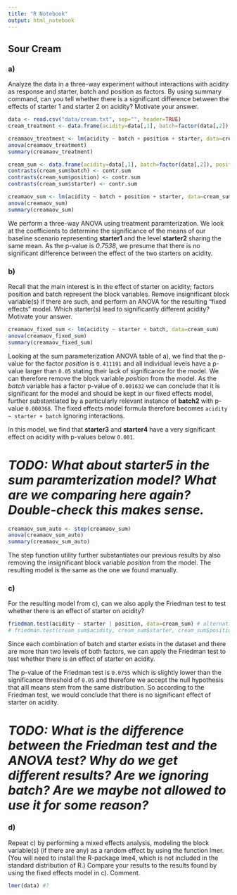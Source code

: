 ```yaml
---
title: "R Notebook"
output: html_notebook
---
```


## Sour Cream

### a)

Analyze the data in a three-way experiment without interactions with acidity as response and starter, batch and position as factors. By using summary command, can you tell whether there is a significant difference between the effects of starter 1 and starter 2 on acidity? Motivate your answer.

```r
data <- read.csv("data/cream.txt", sep="", header=TRUE)
cream_treatment <- data.frame(acidity=data[,1], batch=factor(data[,2]), position=factor(data[,3]), starter=factor(data[,4]))

creamaov_treatment <- lm(acidity ~ batch + position + starter, data=cream_treatment)
anova(creamaov_treatment)
summary(creamaov_treatment)
```

```r
cream_sum <- data.frame(acidity=data[,1], batch=factor(data[,2]), position=factor(data[,3]), starter=factor(data[,4]))
contrasts(cream_sum$batch) <- contr.sum
contrasts(cream_sum$position) <- contr.sum
contrasts(cream_sum$starter) <- contr.sum

creamaov_sum <- lm(acidity ~ batch + position + starter, data=cream_sum)
anova(creamaov_sum)
summary(creamaov_sum)
```

We perform a three-way ANOVA using treatment paramterization. We look at the coefficients to determine the significance of the means of our baseline scenario representing **starter1** and the level **starter2** sharing the same mean. As the p-value is *0.7538*, we presume that there is no significant difference between the effect of the two starters on acidity.

### b)

Recall that the main interest is in the effect of starter on acidity; factors position and batch represent the block variables. Remove insignificant block variable(s) if there are such, and perform an ANOVA for the resulting “fixed effects” model. Which starter(s) lead to significantly different acidity? Motivate your answer.

```r
creamaov_fixed_sum <- lm(acidity ~ starter + batch, data=cream_sum)
anova(creamaov_fixed_sum)
summary(creamaov_fixed_sum)
```

Looking at the sum parameterization ANOVA table of a), we find that the p-value for the factor *position* is `0.411191` and all individual levels have a p-value larger than `0.05` stating their lack of significance for the model. We can therefore remove the block variable *position* from the model. As the *batch* variable has a factor p-value of `0.001632` we can conclude that it is significant for the model and should be kept in our fixed effects model, further substantiated by a particularly relevant instance of **batch2** with p-value `0.000368`. The fixed effects model formula therefore becomes `acidity ~ starter + batch` ignoring interactions.

In this model, we find that **starter3** and **starter4** have a very significant effect on acidity with p-values below `0.001`.

# *TODO: What about starter5 in the sum paramterization model? What are we comparing here again? Double-check this makes sense.*

```r
creamaov_sum_auto <- step(creamaov_sum)
anova(creamaov_sum_auto)
summary(creamaov_sum_auto)
```

The step function utility further substantiates our previous results by also removing the insignificant block variable *position* from the model. The resulting model is the same as the one we found manually.

### c)

For the resulting model from c), can we also apply the Friedman test to test whether there is an effect of starter on acidity?

```r
friedman.test(acidity ~ starter | position, data=cream_sum) # alternative syntax
# friedman.test(cream_sum$acidity, cream_sum$starter, cream_sum$position)
```

Since each combination of batch and starter exists in the dataset and there are more than two levels of both factors, we can apply the Friedman test to test whether there is an effect of starter on acidity.

The p-value of the Friedman test is `0.0755` which is slightly lower than the significance threshold of `0.05` and therefore we accept the null hypothesis that alll means stem from the same distribution. So according to the Friedman test, we would conclude that there is no significant effect of starter on acidity.

# *TODO: What is the difference between the Friedman test and the ANOVA test? Why do we get different results? Are we ignoring batch? Are we maybe not allowed to use it for some reason?*

### d)

Repeat c) by performing a mixed effects analysis, modeling the block variable(s) (if there are any) as a random effect by using the function lmer. (You will need to install the R-package lme4, which is not included in the standard distribution of R.) Compare your results to the results found by using the fixed effects model in c). Comment.

```r
lmer(data) #?
```
